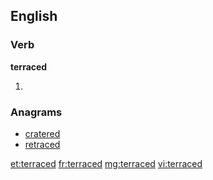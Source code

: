==English==

===Verb===
'''terraced'''

# {{past of|terrace}}

===Anagrams===
* [[cratered#English|cratered]]
* [[retraced#English|retraced]]

[[et:terraced]]
[[fr:terraced]]
[[mg:terraced]]
[[vi:terraced]]